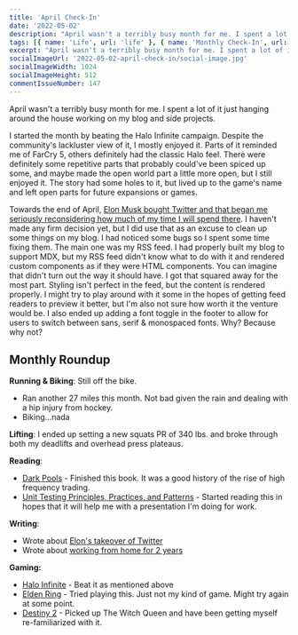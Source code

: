 ```yaml
---
title: 'April Check-In'
date: '2022-05-02'
description: "April wasn't a terribly busy month for me. I spent a lot of it just hanging around the house working on my blog and side projects."
tags: [{ name: 'Life', url: 'life' }, { name: 'Monthly Check-In', url: 'monthly-check-in' }, { name: 'Video Games', url: 'video-games' }]
excerpt: "April wasn't a terribly busy month for me. I spent a lot of it just hanging around the house working on my blog and side projects."
socialImageUrl: '2022-05-02-april-check-in/social-image.jpg'
socialImageWidth: 1024
socialImageHeight: 512
commentIssueNumber: 147
---
```


April wasn't a terribly busy month for me. I spent a lot of it just hanging around the house working on my blog and side projects.

I started the month by beating the Halo Infinite campaign. Despite the community's lackluster view of it, I mostly enjoyed it. Parts of it reminded me of FarCry 5, others definitely had the classic Halo feel. There were definitely some repetitive parts that probably could've been spiced up some, and maybe made the open world part a little more open, but I still enjoyed it. The story had some holes to it, but lived up to the game's name and left open parts for future expansions or games.

Towards the end of April, [Elon Musk bought Twitter and that began me seriously reconsidering how much of my time I will spend there](https://kpwags.com/posts/2022/04/26/there-goes-the-neighborhood). I haven't made any firm decision yet, but I did use that as an excuse to clean up some things on my blog. I had noticed some bugs so I spent some time fixing them. The main one was my RSS feed. I had properly built my blog to support MDX, but my RSS feed didn't know what to do with it and rendered custom components as if they were HTML components. You can imagine that didn't turn out the way it should have. I got that squared away for the most part. Styling isn't perfect in the feed, but the content is rendered properly. I might try to play around with it some in the hopes of getting feed readers to preview it better, but I'm also not sure how worth it the venture would be. I also ended up adding a font toggle in the footer to allow for users to switch between sans, serif & monospaced fonts. Why? Because why not?

## Monthly Roundup

**Running & Biking**: Still off the bike.

- Ran another 27 miles this month. Not bad given the rain and dealing with a hip injury from hockey.
- Biking...nada

**Lifting**: I ended up setting a new squats PR of 340 lbs. and broke through both my deadlifts and overhead press plateaus.

**Reading**:

- <a href="https://bookshop.org/books/dark-pools-the-rise-of-the-machine-traders-and-the-rigging-of-the-u-s-stock-market/9780307887184" target="_blank" rel="noreferrer nofollow">Dark Pools</a> - Finished this book. It was a good history of the rise of high frequency trading.
- <a href="https://www.manning.com/books/unit-testing" target="_blank" rel="noreferrer nofollow">Unit Testing Principles, Practices, and Patterns</a> - Started reading this in hopes that it will help me with a presentation I'm doing for work.

**Writing**:

- Wrote about [Elon's takeover of Twitter](https://kpwags.com/posts/2022/04/26/there-goes-the-neighborhood)
- Wrote about [working from home for 2 years](https://kpwags.com/posts/2022/04/28/two-years-of-remote-work)

**Gaming:**

- <a href="https://www.xbox.com/en-US/games/halo-infinite" target="_blank" rel="noreferrer nofollow">Halo Infinite</a> - Beat it as mentioned above
- <a href="https://www.bandainamcoent.com/games/elden-ring" target="_blank" rel="noreferrer nofollow">Elden Ring</a> - Tried playing this. Just not my kind of game. Might try again at some point.
- <a href="https://www.bungie.net/7/en/Destiny/WitchQueen" target="_blank" rel="noreferrer nofollow">Destiny 2</a> - Picked up The Witch Queen and have been getting myself re-familiarized with it.